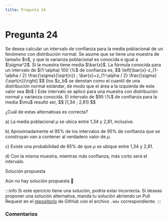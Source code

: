 ```yaml
---
title: Pregunta 24
---
```



# Pregunta 24

<div className="exercise">
Se desea calcular un intervalo de confianza para la media poblacional de un fenómeno con distribución normal. Se asume que se tiene una muestra de tamaño $n$, y que la varianza poblacional es conocida e igual a $\sigma^2$. Si la muestra tiene media $\bar{x}$. La fórmula conocida para un intervalo de $(1-\alpha) 100 \%$ de confianza es,
$$
\left[\bar{x}-z_{1-\alpha / 2} \frac{\sigma}{\sqrt{n}} ; \bar{x}+z_{1-\alpha / 2} \frac{\sigma}{\sqrt{n}}\right]
$$
(los $z_b$ se denotan como el cuantil de una distribución normal estándar, de modo que el área a la izquierda de este valor sea $b$ )
Este intervalo se aplicó para una muestra con distribución normal y varianza conocida. El intervalo de $95 \%$ de confianza para la media $\mu$ resultó ser,
$$
[1,34 ; 2,81]
$$

¿Cuál de estas alternativas es correcta?

a) La media poblacional $\mu$ se ubica entre 1,34 y 2,81, inclusive.

b) Aproximadamente el $95 \%$ de los intervalos de $95 \%$ de confianza que se construyan van a contener al verdadero valor de $\mu$.

c) Existe una probabilidad de $95 \%$ de que $\mu$ se ubique entre 1,34 y 2,81.

d) Con la misma muestra, mientras más confianza, más corto será el intervalo.
</div>

<MDXDetails>
<summary>Solución propuesta</summary>

Aún no hay solución propuesta 🥲

:::info 
Si este ejercicio tiene una solución, podría estar incorrecta. Si deseas proponer una solución alternativa, manda tu solución abriendo
un Pull Request en el [repositorio](https://github.com/crow-rojas/apuntes-fundamentals/pulls) de GitHub con el archivo
`.mdx` correspondiente. 
:::

</MDXDetails>

### Comentarios

<Disqus
  url="https://crow-rojas.github.io/apuntes-fundamentals/docs/mathematics/probability-and-statistics/exercises/2016-2/p24"
  identifier="docs/mathematics/probability-and-statistics/exercises/2016-2/p24"
  title="2016-2 Probabilidades y Estadística - Pregunta 24"
/>
